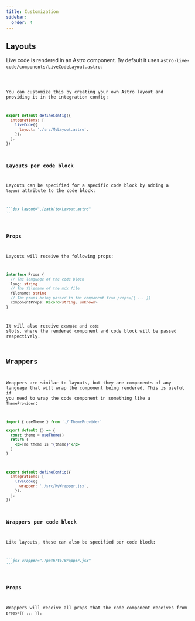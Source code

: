```yaml
---
title: Customization
sidebar:
  order: 4
---
```


## Layouts

Live code is rendered in an Astro component. By default it uses `astro-live-code/components/LiveCodeLayout.astro`:

<Code code={LiveCodeLayoutSrc} lang="astro" />

You can customize this by creating your own Astro layout and providing it in the integration config:

```js title="astro.config.mjs"
export default defineConfig({
  integrations: [
    liveCode({
      layout: './src/MyLayout.astro',
    }),
  ],
})
```

### Layouts per code block

Layouts can be specified for a specific code block by adding a `layout` attribute to the code block:

````md
```jsx layout="./path/to/Layout.astro"
```
````

### Props

Layouts will receive the following props:

```ts
interface Props {  
  // The language of the code block
  lang: string
  // The filename of the mdx file
  filename: string
  // The props being passed to the component from props={{ ... }}
  componentProps: Record<string, unknown>  
}
```

It will also receive `example` and `code` slots, where the rendered component and code block will be passed respectively.

## Wrappers

Wrappers are similar to layouts, but they are components of any language that will wrap the component being rendered. 
This is useful if you need to wrap the code component in something like a `ThemeProvider`:

```jsx live wrapper="./_JSXWrapper.jsx"
import { useTheme } from './_ThemeProvider'

export default () => {
  const theme = useTheme()
  return (
    <p>The theme is "{theme}"</p>
  )
}
```

```js title="astro.config.mjs"
export default defineConfig({
  integrations: [
    liveCode({
      wrapper: './src/MyWrapper.jsx',
    }),
  ],
})
```

### Wrappers per code block

Like layouts, these can also be specified per code block:

````md
```jsx wrapper="./path/to/Wrapper.jsx"
```
````

### Props

Wrappers will receive all props that the code component receives from `props={{ ... }}`.